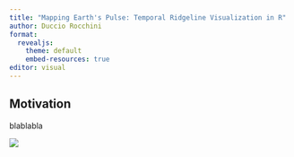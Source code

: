 ```yaml
---
title: "Mapping Earth's Pulse: Temporal Ridgeline Visualization in R"
author: Duccio Rocchini
format: 
  revealjs:
    theme: default
    embed-resources: true
editor: visual
---
```


## Motivation

blablabla

![](/Users/ducciorocchini/Documents/lectures_and_seminars/images/mountain.jpeg){fig-align="center"}
